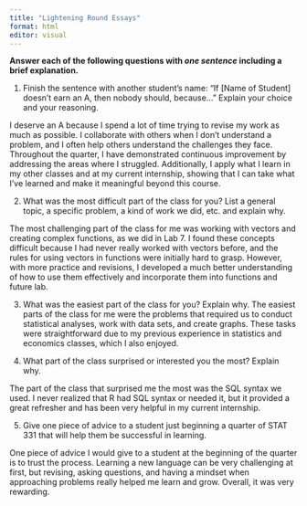 ```yaml
---
title: "Lightening Round Essays"
format: html
editor: visual
---
```


**Answer each of the following questions with *one sentence* including a brief explanation.**

1.  Finish the sentence with another student’s name: "If \[Name of Student\] doesn’t earn an A, then nobody should, because..." Explain your choice and your reasoning.

I deserve an A because I spend a lot of time trying to revise my work as much as possible. I collaborate with others when I don’t understand a problem, and I often help others understand the challenges they face. Throughout the quarter, I have demonstrated continuous improvement by addressing the areas where I struggled. Additionally, I apply what I learn in my other classes and at my current internship, showing that I can take what I’ve learned and make it meaningful beyond this course.

2.  What was the most difficult part of the class for you? List a general topic, a specific problem, a kind of work we did, etc. and explain why.

The most challenging part of the class for me was working with vectors and creating complex functions, as we did in Lab 7. I found these concepts difficult because I had never really worked with vectors before, and the rules for using vectors in functions were initially hard to grasp. However, with more practice and revisions, I developed a much better understanding of how to use them effectively and incorporate them into functions and future lab.

3.  What was the easiest part of the class for you? Explain why. The easiest parts of the class for me were the problems that required us to conduct statistical analyses, work with data sets, and create graphs. These tasks were straightforward due to my previous experience in statistics and economics classes, which I also enjoyed.

4.  What part of the class surprised or interested you the most? Explain why.

The part of the class that surprised me the most was the SQL syntax we used. I never realized that R had SQL syntax or needed it, but it provided a great refresher and has been very helpful in my current internship.

5.  Give one piece of advice to a student just beginning a quarter of STAT 331 that will help them be successful in learning.

One piece of advice I would give to a student at the beginning of the quarter is to trust the process. Learning a new language can be very challenging at first, but revising, asking questions, and having a mindset when approaching problems really helped me learn and grow. Overall, it was very rewarding.
